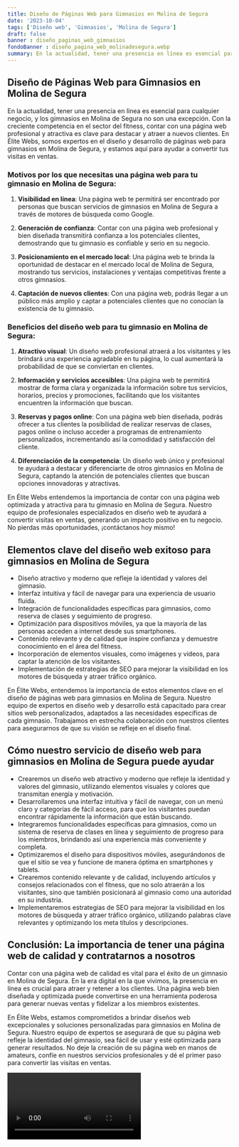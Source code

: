 ```yaml
---
title: Diseño de Páginas Web para Gimnasios en Molina de Segura
date: '2023-10-04'
tags: ['Diseño web', 'Gimnasios', 'Molina de Segura']
draft: false
banner : diseño_paginas_web_gimnasios
fondoBanner : diseño_pagina_web_molinadesegura.webp
summary: En la actualidad, tener una presencia en línea es esencial para cualquier negocio, y los gimnasios en Molina de Segura no son una excepción. Con la creciente competencia en el sector del fitness, contar con una página web profesional y atractiva es clave para destacar y atraer a nuevos clientes. En Élite Webs, somos expertos en el diseño y desarrollo de páginas web para gimnasios en Molina de Segura, y estamos aquí para ayudar a convertir tus visitas en ventas.
---
```


## Diseño de Páginas Web para Gimnasios en Molina de Segura

En la actualidad, tener una presencia en línea es esencial para cualquier negocio, y los gimnasios en Molina de Segura no son una excepción. Con la creciente competencia en el sector del fitness, contar con una página web profesional y atractiva es clave para destacar y atraer a nuevos clientes. En Élite Webs, somos expertos en el diseño y desarrollo de páginas web para gimnasios en Molina de Segura, y estamos aquí para ayudar a convertir tus visitas en ventas.

### Motivos por los que necesitas una página web para tu gimnasio en Molina de Segura:

1. **Visibilidad en línea**: Una página web te permitirá ser encontrado por personas que buscan servicios de gimnasios en Molina de Segura a través de motores de búsqueda como Google.

2. **Generación de confianza**: Contar con una página web profesional y bien diseñada transmitirá confianza a los potenciales clientes, demostrando que tu gimnasio es confiable y serio en su negocio.

3. **Posicionamiento en el mercado local**: Una página web te brinda la oportunidad de destacar en el mercado local de Molina de Segura, mostrando tus servicios, instalaciones y ventajas competitivas frente a otros gimnasios.

4. **Captación de nuevos clientes**: Con una página web, podrás llegar a un público más amplio y captar a potenciales clientes que no conocían la existencia de tu gimnasio.

### Beneficios del diseño web para tu gimnasio en Molina de Segura:

1. **Atractivo visual**: Un diseño web profesional atraerá a los visitantes y les brindará una experiencia agradable en tu página, lo cual aumentará la probabilidad de que se conviertan en clientes.

2. **Información y servicios accesibles**: Una página web te permitirá mostrar de forma clara y organizada la información sobre tus servicios, horarios, precios y promociones, facilitando que los visitantes encuentren la información que buscan.

3. **Reservas y pagos online**: Con una página web bien diseñada, podrás ofrecer a tus clientes la posibilidad de realizar reservas de clases, pagos online o incluso acceder a programas de entrenamiento personalizados, incrementando así la comodidad y satisfacción del cliente.

4. **Diferenciación de la competencia**: Un diseño web único y profesional te ayudará a destacar y diferenciarte de otros gimnasios en Molina de Segura, captando la atención de potenciales clientes que buscan opciones innovadoras y atractivas.

En Élite Webs entendemos la importancia de contar con una página web optimizada y atractiva para tu gimnasio en Molina de Segura. Nuestro equipo de profesionales especializados en diseño web te ayudará a convertir visitas en ventas, generando un impacto positivo en tu negocio. No pierdas más oportunidades, ¡contáctanos hoy mismo!

<GifSeo />

<Cta />

## Elementos clave del diseño web exitoso para gimnasios en Molina de Segura

- Diseño atractivo y moderno que refleje la identidad y valores del gimnasio.
- Interfaz intuitiva y fácil de navegar para una experiencia de usuario fluida.
- Integración de funcionalidades específicas para gimnasios, como reserva de clases y seguimiento de progreso.
- Optimización para dispositivos móviles, ya que la mayoría de las personas acceden a internet desde sus smartphones.
- Contenido relevante y de calidad que inspire confianza y demuestre conocimiento en el área del fitness.
- Incorporación de elementos visuales, como imágenes y videos, para captar la atención de los visitantes.
- Implementación de estrategias de SEO para mejorar la visibilidad en los motores de búsqueda y atraer tráfico orgánico.

En Élite Webs, entendemos la importancia de estos elementos clave en el diseño de páginas web para gimnasios en Molina de Segura. Nuestro equipo de expertos en diseño web y desarrollo está capacitado para crear sitios web personalizados, adaptados a las necesidades específicas de cada gimnasio. Trabajamos en estrecha colaboración con nuestros clientes para asegurarnos de que su visión se refleje en el diseño final.

## Cómo nuestro servicio de diseño web para gimnasios en Molina de Segura puede ayudar

- Crearemos un diseño web atractivo y moderno que refleje la identidad y valores del gimnasio, utilizando elementos visuales y colores que transmitan energía y motivación.
- Desarrollaremos una interfaz intuitiva y fácil de navegar, con un menú claro y categorías de fácil acceso, para que los visitantes puedan encontrar rápidamente la información que están buscando.
- Integraremos funcionalidades específicas para gimnasios, como un sistema de reserva de clases en línea y seguimiento de progreso para los miembros, brindando así una experiencia más conveniente y completa.
- Optimizaremos el diseño para dispositivos móviles, asegurándonos de que el sitio se vea y funcione de manera óptima en smartphones y tablets.
- Crearemos contenido relevante y de calidad, incluyendo artículos y consejos relacionados con el fitness, que no solo atraerán a los visitantes, sino que también posicionará al gimnasio como una autoridad en su industria.
- Implementaremos estrategias de SEO para mejorar la visibilidad en los motores de búsqueda y atraer tráfico orgánico, utilizando palabras clave relevantes y optimizando los meta títulos y descripciones.

## Conclusión: La importancia de tener una página web de calidad y contratarnos a nosotros

Contar con una página web de calidad es vital para el éxito de un gimnasio en Molina de Segura. En la era digital en la que vivimos, la presencia en línea es crucial para atraer y retener a los clientes. Una página web bien diseñada y optimizada puede convertirse en una herramienta poderosa para generar nuevas ventas y fidelizar a los miembros existentes.

En Élite Webs, estamos comprometidos a brindar diseños web excepcionales y soluciones personalizadas para gimnasios en Molina de Segura. Nuestro equipo de expertos se asegurará de que su página web refleje la identidad del gimnasio, sea fácil de usar y esté optimizada para generar resultados. No deje la creación de su página web en manos de amateurs, confíe en nuestros servicios profesionales y dé el primer paso para convertir las visitas en ventas.

<Video />

<CtaBot job='Gimnasios' city='Molina de Segura'/>

<Gmaps query='Molina de Segura+españa+maps' />